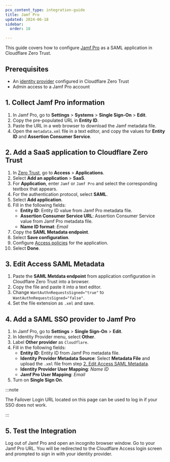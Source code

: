 ```yaml
---
pcx_content_type: integration-guide
title: Jamf Pro
updated: 2024-06-18
sidebar:
  order: 18

---
```


This guide covers how to configure [Jamf Pro](https://learn.jamf.com/en-US/bundle/jamf-pro-documentation-current/page/Single_Sign-On.html) as a SAML application in Cloudflare Zero Trust.

## Prerequisites

* An [identity provider](/cloudflare-one/identity/idp-integration/) configured in Cloudflare Zero Trust
* Admin access to a Jamf Pro account

## 1. Collect Jamf Pro information

1. In Jamf Pro, go to **Settings** > **Systems** > **Single Sign-On** > **Edit**.
2. Copy the pre-populated URL in **Entity ID**.
3. Paste the URL in a web browser to download the Jamf metadata file.
4. Open the `metadata.xml` file in a text editor, and copy the values for **Entity ID** and **Assertion Consumer Service**.

## 2. Add a SaaS application to Cloudflare Zero Trust

1. In [Zero Trust](https://one.dash.cloudflare.com), go to **Access** > **Applications**.
2. Select **Add an application** > **SaaS**.
3. For **Application**, enter `Jamf`  or `Jamf Pro` and select the corresponding textbox that appears.
4. For the authentication protocol, select **SAML**.
5. Select **Add application**.
6. Fill in the following fields:
   * **Entity ID**: Entity ID value from Jamf Pro metadata file.
   * **Assertion Consumer Service URL**: Assertion Consumer Service value from Jamf Pro metadata file.
   * **Name ID format**: *Email*
7. Copy the **SAML Metadata endpoint**.
8. Select **Save configuration**.
9. Configure [Access policies](/cloudflare-one/policies/access/) for the application.
10. Select **Done**.

## 3. Edit Access SAML Metadata

1. Paste the **SAML Metdata endpoint** from application configuration in Cloudflare Zero Trust into a browser.
2. Copy the file and paste it into a text editor.
3. Change `WantAuthnRequestsSigned="true"` to `WantAuthnRequestsSigned="false"`.
4. Set the file extension as `.xml` and save.

## 4. Add a SAML SSO provider to Jamf Pro

1. In Jamf Pro, go to **Settings** > **Single Sign-On** > **Edit**.
2. In Identity Provider menu, select **Other**.
3. Label **Other provider** as `Cloudflare`.
4. Fill in the following fields:
   * **Entity ID**: Entity ID from Jamf Pro metadata file.
   * **Identity Provider Metadata Source**: Select **Metadata File** and upload the `.xml` file from step [2. Edit Access SAML Metadata](#2-add-a-saas-application-to-cloudflare-zero-trust).
   * **Identity Provider User Mapping**: *Name ID*
   * **Jamf Pro User Mapping**: *Email*
5. Turn on **Single Sign On**.

:::note


The Failover Login URL located on this page can be used to log in if your SSO does not work.


:::

## 5. Test the Integration

Log out of Jamf Pro and open an incognito browser window. Go to your Jamf Pro URL. You will be redirected to the Cloudflare Access login screen and prompted to sign in with your identity provider.
